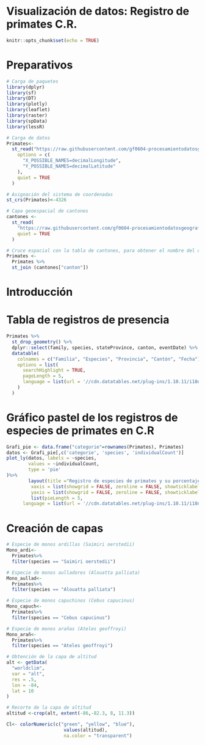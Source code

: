 # Visualización de datos: Registro de primates C.R.

```r
knitr::opts_chunk$set(echo = TRUE)
```

# Preparativos
```r
# Carga de paquetes
library(dplyr)
library(sf)
library(DT)
library(plotly)
library(leaflet)
library(raster)
library(spData)
library(lessR)
```

```r
# Carga de datos
Primates<-
  st_read("https://raw.githubusercontent.com/gf0604-procesamientodatosgeograficos/2021i-datos/main/gbif/primates-cr-registros.csv",
    options = c(
      "X_POSSIBLE_NAMES=decimalLongitude",
      "Y_POSSIBLE_NAMES=decimalLatitude"
    ),
    quiet = TRUE
  )

# Asignación del sistema de coordenadas
st_crs(Primates)<-4326
```

```r
# Capa geoespacial de cantones
cantones <-
  st_read(
    "https://raw.githubusercontent.com/gf0604-procesamientodatosgeograficos/2021i-datos/main/ign/delimitacion-territorial-administrativa/cr_cantones_simp_wgs84.geojson",
    quiet = TRUE
  )
```

```r
# Cruce espacial con la tabla de cantones, para obtener el nombre del cantón
Primates <- 
  Primates %>% 
  st_join (cantones["canton"])
```

# Introducción

# Tabla de registros de presencia
```r
Primates %>%
  st_drop_geometry() %>%
  dplyr::select(family, species, stateProvince, canton, eventDate) %>%
  datatable(
    colnames = c("Familia", "Especies", "Provincia", "Cantón", "Fecha"),
    options = list(
      searchHighlight = TRUE,
      pageLength = 5,
      language = list(url = '//cdn.datatables.net/plug-ins/1.10.11/i18n/Spanish.json')
    )
  )
```
# Gráfico pastel de los registros de especies de primates en C.R
```r
Grafi_pie <- data.frame("categorie"=rownames(Primates), Primates)
datos <- Grafi_pie[,c('categorie', 'species', 'individualCount')]
plot_ly(datos, labels = ~species, 
        values = ~individualCount, 
        type = 'pie'
)%>% 
        layout(title ="Registro de especies de primates y su porcentaje",
         xaxis = list(showgrid = FALSE, zeroline = FALSE, showticklabels = FALSE), 
         yaxis = list(showgrid = FALSE, zeroline = FALSE, showticklabels = FALSE),
         list(pieLength = 5,
      language = list(url = '//cdn.datatables.net/plug-ins/1.10.11/i18n/Spanish.json')))
```

# Creación de capas
```r
# Especie de monos ardillas (Saimiri oerstedii)
Mono_ardi<-
  Primates%>%
  filter(species == "Saimiri oerstedii")

# Especie de monos aulladores (Alouatta palliata)
Mono_aullad<-
  Primates%>%
  filter(species == "Alouatta palliata")

# Especie de monos capuchinos (Cebus capucinus)
Mono_capuch<-
  Primates%>%
  filter(species == "Cebus capucinus")

# Especie de monos arañas (Ateles geoffroyi)
Mono_arañ<-
  Primates%>%
  filter(species == "Ateles geoffroyi")

# Obtención de la capa de altitud
alt <- getData(
  "worldclim",
  var = "alt",
  res = .5,
  lon = -84,
  lat = 10
)

# Recorte de la capa de altitud
altitud <-crop(alt, extent(-86,-82.3, 8, 11.3)) 

Cl<- colorNumeric(c("green", "yellow", "blue"),
                     values(altitud),
                     na.color = "transparent")
```

